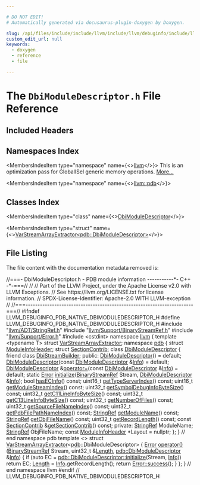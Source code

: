 ```yaml
---

# DO NOT EDIT!
# Automatically generated via docusaurus-plugin-doxygen by Doxygen.

slug: /api/files/include/include/llvm/include/llvm/debuginfo/include/llvm/debuginfo/pdb/include/llvm/debuginfo/pdb/native/dbimoduledescriptor-h
custom_edit_url: null
keywords:
  - doxygen
  - reference
  - file

---
```





# The `DbiModuleDescriptor.h` File Reference

<DoxygenPage pluginConfig={pluginConfig}>



## Included Headers

<IncludesList>
<IncludesListItem
  filePath="llvm/ADT/StringRef.h"
  permalink="/docs/api/files/include/include/llvm/include/llvm/adt/stringref-h"
  isLocal="true" />
<IncludesListItem
  filePath="llvm/Support/BinaryStreamRef.h"
  permalink="/docs/api/files/include/include/llvm/include/llvm/support/binarystreamref-h"
  isLocal="true" />
<IncludesListItem
  filePath="llvm/Support/Error.h"
  permalink="/docs/api/files/include/include/llvm/include/llvm/support/error-h"
  isLocal="true" />
<IncludesListItem
  filePath="cstdint"
  permalink=""
  isLocal="false" />
</IncludesList>

## Namespaces Index

<MembersIndex>

<MembersIndexItem
  type="namespace"
  name={<><a href="/docs/api/namespaces/llvm">llvm</a></>}>
This is an optimization pass for GlobalISel generic memory operations. <a href="/docs/api/namespaces/llvm/#details">More...</a>
</MembersIndexItem>

<MembersIndexItem
  type="namespace"
  name={<><a href="/docs/api/namespaces/llvm/pdb">llvm::pdb</a></>}>
</MembersIndexItem>

</MembersIndex>

## Classes Index

<MembersIndex>

<MembersIndexItem
  type="class"
  name={<><a href="/docs/api/classes/llvm/pdb/dbimoduledescriptor">DbiModuleDescriptor</a></>}>
</MembersIndexItem>

<MembersIndexItem
  type="struct"
  name={<><a href="/docs/api/structs/llvm/varstreamarrayextractor-4459a4f1e1f6940150dfae71388b4626">VarStreamArrayExtractor&lt;pdb::DbiModuleDescriptor&gt;</a></>}>
</MembersIndexItem>

</MembersIndex>


## File Listing

The file content with the documentation metadata removed is:

<ProgramListing>

<Link id="l00001" /><CodeLine lineNumber="1"><span class="doxyHighlightComment">//===- DbiModuleDescriptor.h - PDB module information -----------&#42;- C++ -&#42;-===//</span></CodeLine>
<Link id="l00002" /><CodeLine lineNumber="2"><span class="doxyHighlightComment">//</span></CodeLine>
<Link id="l00003" /><CodeLine lineNumber="3"><span class="doxyHighlightComment">// Part of the LLVM Project, under the Apache License v2.0 with LLVM Exceptions.</span></CodeLine>
<Link id="l00004" /><CodeLine lineNumber="4"><span class="doxyHighlightComment">// See https://llvm.org/LICENSE.txt for license information.</span></CodeLine>
<Link id="l00005" /><CodeLine lineNumber="5"><span class="doxyHighlightComment">// SPDX-License-Identifier: Apache-2.0 WITH LLVM-exception</span></CodeLine>
<Link id="l00006" /><CodeLine lineNumber="6"><span class="doxyHighlightComment">//</span></CodeLine>
<Link id="l00007" /><CodeLine lineNumber="7"><span class="doxyHighlightComment">//===----------------------------------------------------------------------===//</span></CodeLine>
<Link id="l00008" /><CodeLine lineNumber="8"></CodeLine>
<Link id="l00009" /><CodeLine lineNumber="9"><span class="doxyHighlightPreprocessor">#ifndef LLVM&#95;DEBUGINFO&#95;PDB&#95;NATIVE&#95;DBIMODULEDESCRIPTOR&#95;H</span></CodeLine>
<Link id="l00010" /><CodeLine lineNumber="10"><span class="doxyHighlightPreprocessor">#define LLVM&#95;DEBUGINFO&#95;PDB&#95;NATIVE&#95;DBIMODULEDESCRIPTOR&#95;H</span></CodeLine>
<Link id="l00011" /><CodeLine lineNumber="11"></CodeLine>
<Link id="l00012" /><CodeLine lineNumber="12"><span class="doxyHighlightPreprocessor">#include &quot;<a href="/docs/api/files/include/include/llvm/include/llvm/adt/stringref-h">llvm/ADT/StringRef.h</a>&quot;</span></CodeLine>
<Link id="l00013" /><CodeLine lineNumber="13"><span class="doxyHighlightPreprocessor">#include &quot;<a href="/docs/api/files/include/include/llvm/include/llvm/support/binarystreamref-h">llvm/Support/BinaryStreamRef.h</a>&quot;</span></CodeLine>
<Link id="l00014" /><CodeLine lineNumber="14"><span class="doxyHighlightPreprocessor">#include &quot;<a href="/docs/api/files/include/include/llvm/include/llvm/support/error-h">llvm/Support/Error.h</a>&quot;</span></CodeLine>
<Link id="l00015" /><CodeLine lineNumber="15"><span class="doxyHighlightPreprocessor">#include &lt;cstdint&gt;</span></CodeLine>
<Link id="l00016" /><CodeLine lineNumber="16"></CodeLine>
<Link id="l00017" /><CodeLine lineNumber="17"><span class="doxyHighlightKeyword">namespace </span><span class="doxyHighlight"><a href="/docs/api/namespaces/llvm">llvm</a> &#123;</span></CodeLine>
<Link id="l00018" /><CodeLine lineNumber="18"><span class="doxyHighlightKeyword">template</span><span class="doxyHighlight"> &lt;</span><span class="doxyHighlightKeyword">typename</span><span class="doxyHighlight"> T&gt; </span><span class="doxyHighlightKeyword">struct </span><span class="doxyHighlight"><a href="/docs/api/structs/llvm/varstreamarrayextractor">VarStreamArrayExtractor</a>;</span></CodeLine>
<Link id="l00019" /><CodeLine lineNumber="19"></CodeLine>
<Link id="l00020" /><CodeLine lineNumber="20"><span class="doxyHighlightKeyword">namespace </span><span class="doxyHighlight"><a href="/docs/api/namespaces/llvm/pdb">pdb</a> &#123;</span></CodeLine>
<Link id="l00021" /><CodeLine lineNumber="21"><span class="doxyHighlightKeyword">struct </span><span class="doxyHighlight"><a href="/docs/api/structs/llvm/pdb/moduleinfoheader">ModuleInfoHeader</a>;</span></CodeLine>
<Link id="l00022" /><CodeLine lineNumber="22"><span class="doxyHighlightKeyword">struct </span><span class="doxyHighlight"><a href="/docs/api/structs/llvm/pdb/sectioncontrib">SectionContrib</a>;</span></CodeLine>
<Link id="l00023" /><CodeLine lineNumber="23" lineLink="/docs/api/classes/llvm/pdb/dbimoduledescriptor"><span class="doxyHighlightKeyword">class </span><span class="doxyHighlight"><a href="/docs/api/classes/llvm/pdb/dbimoduledescriptor/#ae1943a0d00f2c7c99fa2e24b223366c0">DbiModuleDescriptor</a> &#123;</span></CodeLine>
<Link id="l00024" /><CodeLine lineNumber="24" lineLink="/docs/api/classes/llvm/pdb/dbimoduledescriptor/#ab7ff385d39f9ca4b059715f2fbd72cd9"><span class="doxyHighlight">  </span><span class="doxyHighlightKeyword">friend</span><span class="doxyHighlight"> </span><span class="doxyHighlightKeyword">class </span><span class="doxyHighlight"><a href="/docs/api/classes/llvm/pdb/dbimoduledescriptor/#ab7ff385d39f9ca4b059715f2fbd72cd9">DbiStreamBuilder</a>;</span></CodeLine>
<Link id="l00025" /><CodeLine lineNumber="25"></CodeLine>
<Link id="l00026" /><CodeLine lineNumber="26"><span class="doxyHighlightKeyword">public</span><span class="doxyHighlight">:</span></CodeLine>
<Link id="l00027" /><CodeLine lineNumber="27" lineLink="/docs/api/classes/llvm/pdb/dbimoduledescriptor/#ae1943a0d00f2c7c99fa2e24b223366c0"><span class="doxyHighlight">  <a href="/docs/api/classes/llvm/pdb/dbimoduledescriptor/#ae1943a0d00f2c7c99fa2e24b223366c0">DbiModuleDescriptor</a>() = </span><span class="doxyHighlightKeywordFlow">default</span><span class="doxyHighlight">;</span></CodeLine>
<Link id="l00028" /><CodeLine lineNumber="28" lineLink="/docs/api/classes/llvm/pdb/dbimoduledescriptor/#aac49a235168a6c5da4a6b7676032a3b2"><span class="doxyHighlight">  <a href="/docs/api/classes/llvm/pdb/dbimoduledescriptor/#aac49a235168a6c5da4a6b7676032a3b2">DbiModuleDescriptor</a>(</span><span class="doxyHighlightKeyword">const</span><span class="doxyHighlight"> <a href="/docs/api/classes/llvm/pdb/dbimoduledescriptor/#ae1943a0d00f2c7c99fa2e24b223366c0">DbiModuleDescriptor</a> &amp;<a href="/docs/api/files/lib/lib/codegen/lib/codegen/globalisel/cseinfo-cpp/#a75f8a8519c2c9b30e7c06dc5e256fffa">Info</a>) = </span><span class="doxyHighlightKeywordFlow">default</span><span class="doxyHighlight">;</span></CodeLine>
<Link id="l00029" /><CodeLine lineNumber="29" lineLink="/docs/api/classes/llvm/pdb/dbimoduledescriptor/#ac48d58be2ee022d594e43c293f7544f8"><span class="doxyHighlight">  <a href="/docs/api/classes/llvm/pdb/dbimoduledescriptor/#ae1943a0d00f2c7c99fa2e24b223366c0">DbiModuleDescriptor</a> &amp;<a href="/docs/api/classes/llvm/pdb/dbimoduledescriptor/#ac48d58be2ee022d594e43c293f7544f8">operator=</a>(</span><span class="doxyHighlightKeyword">const</span><span class="doxyHighlight"> <a href="/docs/api/classes/llvm/pdb/dbimoduledescriptor/#ae1943a0d00f2c7c99fa2e24b223366c0">DbiModuleDescriptor</a> &amp;<a href="/docs/api/files/lib/lib/codegen/lib/codegen/globalisel/cseinfo-cpp/#a75f8a8519c2c9b30e7c06dc5e256fffa">Info</a>) = </span><span class="doxyHighlightKeywordFlow">default</span><span class="doxyHighlight">;</span></CodeLine>
<Link id="l00030" /><CodeLine lineNumber="30"></CodeLine>
<Link id="l00031" /><CodeLine lineNumber="31"><span class="doxyHighlight">  </span><span class="doxyHighlightKeyword">static</span><span class="doxyHighlight"> <a href="/docs/api/classes/llvm/error">Error</a> <a href="/docs/api/classes/llvm/pdb/dbimoduledescriptor/#a8989add5b1e916623998fe78f3e003cb">initialize</a>(<a href="/docs/api/classes/llvm/binarystreamref">BinaryStreamRef</a> Stream, <a href="/docs/api/classes/llvm/pdb/dbimoduledescriptor/#ae1943a0d00f2c7c99fa2e24b223366c0">DbiModuleDescriptor</a> &amp;<a href="/docs/api/files/lib/lib/codegen/lib/codegen/globalisel/cseinfo-cpp/#a75f8a8519c2c9b30e7c06dc5e256fffa">Info</a>);</span></CodeLine>
<Link id="l00032" /><CodeLine lineNumber="32"></CodeLine>
<Link id="l00033" /><CodeLine lineNumber="33"><span class="doxyHighlight">  </span><span class="doxyHighlightKeywordType">bool</span><span class="doxyHighlight"> <a href="/docs/api/classes/llvm/pdb/dbimoduledescriptor/#a79418db2c549655ab1552df2578076c3">hasECInfo</a>() </span><span class="doxyHighlightKeyword">const</span><span class="doxyHighlight">;</span></CodeLine>
<Link id="l00034" /><CodeLine lineNumber="34"><span class="doxyHighlight">  uint16&#95;t <a href="/docs/api/classes/llvm/pdb/dbimoduledescriptor/#a59bf0870cb6099a8726bb74d638f5045">getTypeServerIndex</a>() </span><span class="doxyHighlightKeyword">const</span><span class="doxyHighlight">;</span></CodeLine>
<Link id="l00035" /><CodeLine lineNumber="35"><span class="doxyHighlight">  uint16&#95;t <a href="/docs/api/classes/llvm/pdb/dbimoduledescriptor/#a9c8a7829dd7c35a1d5da5f9fb7c4ac22">getModuleStreamIndex</a>() </span><span class="doxyHighlightKeyword">const</span><span class="doxyHighlight">;</span></CodeLine>
<Link id="l00036" /><CodeLine lineNumber="36"><span class="doxyHighlight">  uint32&#95;t <a href="/docs/api/classes/llvm/pdb/dbimoduledescriptor/#a02784fd83a9488d3bcfaf6fedc521417">getSymbolDebugInfoByteSize</a>() </span><span class="doxyHighlightKeyword">const</span><span class="doxyHighlight">;</span></CodeLine>
<Link id="l00037" /><CodeLine lineNumber="37"><span class="doxyHighlight">  uint32&#95;t <a href="/docs/api/classes/llvm/pdb/dbimoduledescriptor/#ae5afa8751bc7a437a490aa7b419dae7e">getC11LineInfoByteSize</a>() </span><span class="doxyHighlightKeyword">const</span><span class="doxyHighlight">;</span></CodeLine>
<Link id="l00038" /><CodeLine lineNumber="38"><span class="doxyHighlight">  uint32&#95;t <a href="/docs/api/classes/llvm/pdb/dbimoduledescriptor/#a4125788602831dbb7794e2288e75b196">getC13LineInfoByteSize</a>() </span><span class="doxyHighlightKeyword">const</span><span class="doxyHighlight">;</span></CodeLine>
<Link id="l00039" /><CodeLine lineNumber="39"><span class="doxyHighlight">  uint32&#95;t <a href="/docs/api/classes/llvm/pdb/dbimoduledescriptor/#a48fb1b0fcfff9605588cc9f04c520db3">getNumberOfFiles</a>() </span><span class="doxyHighlightKeyword">const</span><span class="doxyHighlight">;</span></CodeLine>
<Link id="l00040" /><CodeLine lineNumber="40"><span class="doxyHighlight">  uint32&#95;t <a href="/docs/api/classes/llvm/pdb/dbimoduledescriptor/#a4e8622c0a30712ec7a667a8a12f8a52b">getSourceFileNameIndex</a>() </span><span class="doxyHighlightKeyword">const</span><span class="doxyHighlight">;</span></CodeLine>
<Link id="l00041" /><CodeLine lineNumber="41"><span class="doxyHighlight">  uint32&#95;t <a href="/docs/api/classes/llvm/pdb/dbimoduledescriptor/#a1831f3b7145dc08744dc15f64e27112b">getPdbFilePathNameIndex</a>() </span><span class="doxyHighlightKeyword">const</span><span class="doxyHighlight">;</span></CodeLine>
<Link id="l00042" /><CodeLine lineNumber="42"></CodeLine>
<Link id="l00043" /><CodeLine lineNumber="43"><span class="doxyHighlight">  <a href="/docs/api/classes/llvm/stringref">StringRef</a> <a href="/docs/api/classes/llvm/pdb/dbimoduledescriptor/#ac585b99a3e1600f4001156523a398f6f">getModuleName</a>() </span><span class="doxyHighlightKeyword">const</span><span class="doxyHighlight">;</span></CodeLine>
<Link id="l00044" /><CodeLine lineNumber="44"><span class="doxyHighlight">  <a href="/docs/api/classes/llvm/stringref">StringRef</a> <a href="/docs/api/classes/llvm/pdb/dbimoduledescriptor/#a92ffe01806eaa5983fea07af64ee0de3">getObjFileName</a>() </span><span class="doxyHighlightKeyword">const</span><span class="doxyHighlight">;</span></CodeLine>
<Link id="l00045" /><CodeLine lineNumber="45"></CodeLine>
<Link id="l00046" /><CodeLine lineNumber="46"><span class="doxyHighlight">  uint32&#95;t <a href="/docs/api/classes/llvm/pdb/dbimoduledescriptor/#a10eb64827d554cce84091956bdb6a170">getRecordLength</a>() </span><span class="doxyHighlightKeyword">const</span><span class="doxyHighlight">;</span></CodeLine>
<Link id="l00047" /><CodeLine lineNumber="47"></CodeLine>
<Link id="l00048" /><CodeLine lineNumber="48"><span class="doxyHighlight">  </span><span class="doxyHighlightKeyword">const</span><span class="doxyHighlight"> <a href="/docs/api/structs/llvm/pdb/sectioncontrib">SectionContrib</a> &amp;<a href="/docs/api/classes/llvm/pdb/dbimoduledescriptor/#a0ad254ddbc655c83fd68b324570f3dc7">getSectionContrib</a>() </span><span class="doxyHighlightKeyword">const</span><span class="doxyHighlight">;</span></CodeLine>
<Link id="l00049" /><CodeLine lineNumber="49"></CodeLine>
<Link id="l00050" /><CodeLine lineNumber="50"><span class="doxyHighlightKeyword">private</span><span class="doxyHighlight">:</span></CodeLine>
<Link id="l00051" /><CodeLine lineNumber="51"><span class="doxyHighlight">  <a href="/docs/api/classes/llvm/stringref">StringRef</a> ModuleName;</span></CodeLine>
<Link id="l00052" /><CodeLine lineNumber="52"><span class="doxyHighlight">  <a href="/docs/api/classes/llvm/stringref">StringRef</a> ObjFileName;</span></CodeLine>
<Link id="l00053" /><CodeLine lineNumber="53"><span class="doxyHighlight">  </span><span class="doxyHighlightKeyword">const</span><span class="doxyHighlight"> <a href="/docs/api/structs/llvm/pdb/moduleinfoheader">ModuleInfoHeader</a> &#42;Layout = </span><span class="doxyHighlightKeyword">nullptr</span><span class="doxyHighlight">;</span></CodeLine>
<Link id="l00054" /><CodeLine lineNumber="54"><span class="doxyHighlight">&#125;;</span></CodeLine>
<Link id="l00055" /><CodeLine lineNumber="55"></CodeLine>
<Link id="l00056" /><CodeLine lineNumber="56"><span class="doxyHighlight">&#125; </span><span class="doxyHighlightComment">// end namespace pdb</span></CodeLine>
<Link id="l00057" /><CodeLine lineNumber="57"></CodeLine>
<Link id="l00058" /><CodeLine lineNumber="58" lineLink="/docs/api/structs/llvm/varstreamarrayextractor-4459a4f1e1f6940150dfae71388b4626"><span class="doxyHighlightKeyword">template</span><span class="doxyHighlight"> &lt;&gt; </span><span class="doxyHighlightKeyword">struct </span><span class="doxyHighlight"><a href="/docs/api/structs/llvm/varstreamarrayextractor">VarStreamArrayExtractor</a>&lt;<a href="/docs/api/namespaces/llvm/pdb">pdb</a>::DbiModuleDescriptor&gt; &#123;</span></CodeLine>
<Link id="l00059" /><CodeLine lineNumber="59" lineLink="/docs/api/structs/llvm/varstreamarrayextractor-4459a4f1e1f6940150dfae71388b4626/#a598d96531e2c247dfaa1b7ce4ca2c637"><span class="doxyHighlight">  <a href="/docs/api/classes/llvm/error">Error</a> <a href="/docs/api/structs/llvm/varstreamarrayextractor-4459a4f1e1f6940150dfae71388b4626/#a598d96531e2c247dfaa1b7ce4ca2c637">operator()</a>(<a href="/docs/api/classes/llvm/binarystreamref">BinaryStreamRef</a> Stream, uint32&#95;t &amp;<a href="/docs/api/namespaces/llvm/#a05f5b9a11bdcc5feba62899f95dcf878af6d9f1c7b49b7601fae6a545002a6763">Length</a>,</span></CodeLine>
<Link id="l00060" /><CodeLine lineNumber="60"><span class="doxyHighlight">                   <a href="/docs/api/classes/llvm/pdb/dbimoduledescriptor">pdb::DbiModuleDescriptor</a> &amp;<a href="/docs/api/files/lib/lib/codegen/lib/codegen/globalisel/cseinfo-cpp/#a75f8a8519c2c9b30e7c06dc5e256fffa">Info</a>) &#123;</span></CodeLine>
<Link id="l00061" /><CodeLine lineNumber="61"><span class="doxyHighlight">    </span><span class="doxyHighlightKeywordFlow">if</span><span class="doxyHighlight"> (</span><span class="doxyHighlightKeyword">auto</span><span class="doxyHighlight"> EC = <a href="/docs/api/classes/llvm/pdb/dbimoduledescriptor/#a8989add5b1e916623998fe78f3e003cb">pdb::DbiModuleDescriptor::initialize</a>(Stream, <a href="/docs/api/files/lib/lib/codegen/lib/codegen/globalisel/cseinfo-cpp/#a75f8a8519c2c9b30e7c06dc5e256fffa">Info</a>))</span></CodeLine>
<Link id="l00062" /><CodeLine lineNumber="62"><span class="doxyHighlight">      </span><span class="doxyHighlightKeywordFlow">return</span><span class="doxyHighlight"> EC;</span></CodeLine>
<Link id="l00063" /><CodeLine lineNumber="63"><span class="doxyHighlight">    <a href="/docs/api/namespaces/llvm/#a05f5b9a11bdcc5feba62899f95dcf878af6d9f1c7b49b7601fae6a545002a6763">Length</a> = <a href="/docs/api/files/lib/lib/codegen/lib/codegen/globalisel/cseinfo-cpp/#a75f8a8519c2c9b30e7c06dc5e256fffa">Info</a>.getRecordLength();</span></CodeLine>
<Link id="l00064" /><CodeLine lineNumber="64"><span class="doxyHighlight">    </span><span class="doxyHighlightKeywordFlow">return</span><span class="doxyHighlight"> <a href="/docs/api/classes/llvm/error/#a4dfd0813c3d0e0a30439b5a3e9196b59">Error::success</a>();</span></CodeLine>
<Link id="l00065" /><CodeLine lineNumber="65"><span class="doxyHighlight">  &#125;</span></CodeLine>
<Link id="l00066" /><CodeLine lineNumber="66"><span class="doxyHighlight">&#125;;</span></CodeLine>
<Link id="l00067" /><CodeLine lineNumber="67"></CodeLine>
<Link id="l00068" /><CodeLine lineNumber="68"><span class="doxyHighlight">&#125; </span><span class="doxyHighlightComment">// end namespace llvm</span></CodeLine>
<Link id="l00069" /><CodeLine lineNumber="69"></CodeLine>
<Link id="l00070" /><CodeLine lineNumber="70"><span class="doxyHighlightPreprocessor">#endif </span><span class="doxyHighlightComment">// LLVM&#95;DEBUGINFO&#95;PDB&#95;NATIVE&#95;DBIMODULEDESCRIPTOR&#95;H</span></CodeLine>

</ProgramListing>


</DoxygenPage>
